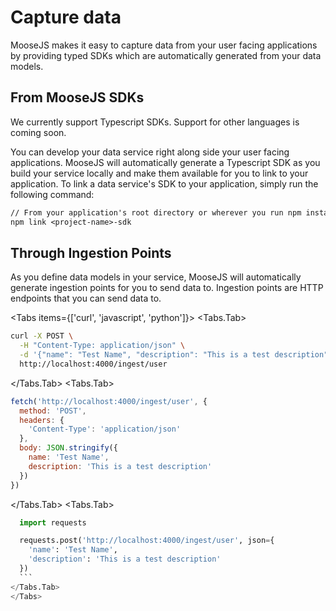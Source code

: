 
# Capture data
MooseJS makes it easy to capture data from your user facing applications by providing typed SDKs which are automatically generated from your data models. 

## From MooseJS SDKs
<Callout type="info" emoji="ℹ️">
  We currently support Typescript SDKs. Support for other languages is coming soon.
</Callout>

You can develop your data service right along side your user facing applications. MooseJS will automatically generate a Typescript SDK as you build your service locally and make them available for you to link to your application. To link a data service's SDK to your application, simply run the following command:

```txt filename="Terminal"
// From your application's root directory or wherever you run npm install
npm link <project-name>-sdk 
```

## Through Ingestion Points
As you define data models in your service, MooseJS will automatically generate ingestion points for you to send data to. Ingestion points are HTTP endpoints that you can send data to.

<Tabs items={['curl', 'javascript', 'python']}>
  <Tabs.Tab>
  ``` bash
  curl -X POST \
    -H "Content-Type: application/json" \
    -d '{"name": "Test Name", "description": "This is a test description"}' \
    http://localhost:4000/ingest/user
  ```
  </Tabs.Tab>
  <Tabs.Tab>
  ```javascript
  fetch('http://localhost:4000/ingest/user', {
    method: 'POST',
    headers: {
      'Content-Type': 'application/json'
    },
    body: JSON.stringify({
      name: 'Test Name',
      description: 'This is a test description'
    })
  })
  ```
  </Tabs.Tab>
  <Tabs.Tab>
  ```python
    import requests

    requests.post('http://localhost:4000/ingest/user', json={
      'name': 'Test Name',
      'description': 'This is a test description'
    })
    ```
  </Tabs.Tab>
</Tabs>